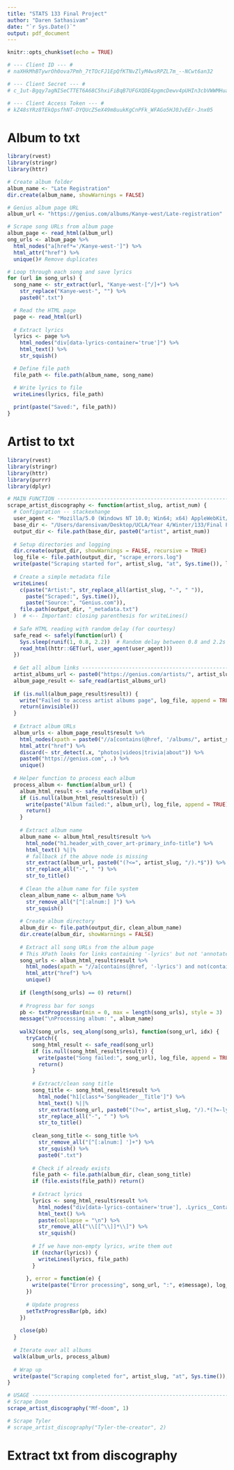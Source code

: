 ```yaml
---
title: "STATS 133 Final Project"
author: "Daren Sathasivam"
date: "`r Sys.Date()`"
output: pdf_document
---
```


```r
knitr::opts_chunk$set(echo = TRUE)

# --- Client ID --- #
# naXHkMhBTywrOh0ova7Pmh_7tTOcFJ1EpQfKTNvZlyM4wsRPZL7m_--NCwt6an32

# --- Client Secret --- #
# c_1ut-Bgqy7agNISeCTTET6A68C5hxiFiBqB7UFGXQDE4pgmcDewv4pUHIn3cbVWWMHua3lKrh2YLJRtNmxu7Q

# --- Client Access Token --- #
# kZ48sYRz8TEkQpsfhNT-DYQUcZ5eX49m8uukKgCnPFk_WFAGo5HJ0JvEEr-Jnx05
```


# Album to txt
```r
library(rvest)
library(stringr)
library(httr)

# Create album folder
album_name <- "Late Registration"
dir.create(album_name, showWarnings = FALSE)

# Genius album page URL
album_url <- "https://genius.com/albums/Kanye-west/Late-registration"

# Scrape song URLs from album page
album_page <- read_html(album_url)
ong_urls <- album_page %>%
  html_nodes("a[href*='/Kanye-west-']") %>%
  html_attr("href") %>%
  unique()# Remove duplicates

# Loop through each song and save lyrics
for (url in song_urls) {
  song_name <- str_extract(url, "Kanye-west-[^/]+") %>%
    str_replace("Kanye-west-", "") %>%
    paste0(".txt")

  # Read the HTML page
  page <- read_html(url)
  
  # Extract lyrics
  lyrics <- page %>%
    html_nodes("div[data-lyrics-container='true']") %>%
    html_text() %>%
    str_squish()

  # Define file path
  file_path <- file.path(album_name, song_name)

  # Write lyrics to file
  writeLines(lyrics, file_path)
  
  print(paste("Saved:", file_path))
}
```



# Artist to txt

```r
library(rvest)
library(stringr)
library(httr)
library(purrr)
library(dplyr)

# MAIN FUNCTION -----------------------------------------------------------
scrape_artist_discography <- function(artist_slug, artist_num) {
  # Configuration -- stackexhange
  user_agent <- "Mozilla/5.0 (Windows NT 10.0; Win64; x64) AppleWebKit/537.36 (KHTML, like Gecko) Chrome/58.0.3029.110 Safari/537.36"
  base_dir <- "/Users/darensivam/Desktop/UCLA/Year 4/Winter/133/Final Project/lyrics/"
  output_dir <- file.path(base_dir, paste0("artist", artist_num))
  
  # Setup directories and logging
  dir.create(output_dir, showWarnings = FALSE, recursive = TRUE)
  log_file <- file.path(output_dir, "scrape_errors.log")
  write(paste("Scraping started for", artist_slug, "at", Sys.time()), log_file)
  
  # Create a simple metadata file
  writeLines(
    c(paste("Artist:", str_replace_all(artist_slug, "-", " ")),
      paste("Scraped:", Sys.time()),
      paste("Source:", "Genius.com")),
    file.path(output_dir, "_metadata.txt")
  )  # <-- Important: closing parenthesis for writeLines()
  
  # Safe HTML reading with random delay (for courtesy)
  safe_read <- safely(function(url) {
    Sys.sleep(runif(1, 0.8, 2.2))  # Random delay between 0.8 and 2.2s
    read_html(httr::GET(url, user_agent(user_agent)))
  })
  
  # Get all album links ---------------------------------------------------
  artist_albums_url <- paste0("https://genius.com/artists/", artist_slug, "/albums")
  album_page_result <- safe_read(artist_albums_url)
  
  if (is.null(album_page_result$result)) {
    write("Failed to access artist albums page", log_file, append = TRUE)
    return(invisible())
  }
  
  # Extract album URLs
  album_urls <- album_page_result$result %>%
    html_nodes(xpath = paste0("//a[contains(@href, '/albums/", artist_slug, "')]")) %>%
    html_attr("href") %>%
    discard(~ str_detect(.x, "photos|videos|trivia|about")) %>%
    paste0("https://genius.com", .) %>%
    unique()
  
  # Helper function to process each album
  process_album <- function(album_url) {
    album_html_result <- safe_read(album_url)
    if (is.null(album_html_result$result)) {
      write(paste("Album failed:", album_url), log_file, append = TRUE)
      return()
    }
    
    # Extract album name
    album_name <- album_html_result$result %>%
      html_node("h1.header_with_cover_art-primary_info-title") %>%
      html_text() %||%
      # fallback if the above node is missing
      str_extract(album_url, paste0("(?<=", artist_slug, "/).*$")) %>%
      str_replace_all("-", " ") %>%
      str_to_title()
    
    # Clean the album name for file system
    clean_album_name <- album_name %>%
      str_remove_all("[^[:alnum:] ]") %>%
      str_squish()
    
    # Create album directory
    album_dir <- file.path(output_dir, clean_album_name)
    dir.create(album_dir, showWarnings = FALSE)
    
    # Extract all song URLs from the album page
    # This XPath looks for links containing '-lyrics' but not 'annotated'
    song_urls <- album_html_result$result %>%
      html_nodes(xpath = "//a[contains(@href, '-lyrics') and not(contains(@href, 'annotated'))]") %>%
      html_attr("href") %>%
      unique()
    
    if (length(song_urls) == 0) return()
    
    # Progress bar for songs
    pb <- txtProgressBar(min = 0, max = length(song_urls), style = 3)
    message("\nProcessing album: ", album_name)
    
    walk2(song_urls, seq_along(song_urls), function(song_url, idx) {
      tryCatch({
        song_html_result <- safe_read(song_url)
        if (is.null(song_html_result$result)) {
          write(paste("Song failed:", song_url), log_file, append = TRUE)
          return()
        }
        
        # Extract/clean song title
        song_title <- song_html_result$result %>%
          html_node("h1[class*='SongHeader__Title']") %>%
          html_text() %||%
          str_extract(song_url, paste0("(?<=", artist_slug, "/).*(?=-lyrics)")) %>%
          str_replace_all("-", " ") %>%
          str_to_title()
        
        clean_song_title <- song_title %>%
          str_remove_all("[^[:alnum:] ']+") %>%
          str_squish() %>%
          paste0(".txt")
        
        # Check if already exists
        file_path <- file.path(album_dir, clean_song_title)
        if (file.exists(file_path)) return()
        
        # Extract lyrics
        lyrics <- song_html_result$result %>%
          html_nodes("div[data-lyrics-container='true'], .Lyrics__Container") %>%
          html_text() %>%
          paste(collapse = "\n") %>%
          str_remove_all("\\[[^\\]]*\\]") %>%
          str_squish()
        
        # If we have non-empty lyrics, write them out
        if (nzchar(lyrics)) {
          writeLines(lyrics, file_path)
        }
        
      }, error = function(e) {
        write(paste("Error processing", song_url, ":", e$message), log_file, append = TRUE)
      })
      
      # Update progress
      setTxtProgressBar(pb, idx)
    })
    
    close(pb)
  }
  
  # Iterate over all albums
  walk(album_urls, process_album)
  
  # Wrap up
  write(paste("Scraping completed for", artist_slug, "at", Sys.time()), log_file, append = TRUE)
}

# USAGE -------------------------------------------------------------------
# Scrape Doom
scrape_artist_discography("Mf-doom", 1)

# Scrape Tyler
# scrape_artist_discography("Tyler-the-creator", 2)
```
# Extract txt from discography

```r

```

